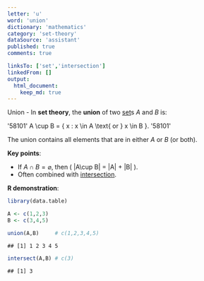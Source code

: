 ```yaml
---
letter: 'u'
word: 'union'
dictionary: 'mathematics'
category: 'set-theory'
dataSource: 'assistant'
published: true
comments: true

linksTo: ['set','intersection']
linkedFrom: []
output:
  html_document:
    keep_md: true
---
```




<a id="union">Union</a> - In **set theory**, the **union** of two [set](#set)s $A$ and $B$ is:

'58101'
A \cup B = \{ x : x \in A \text{ or } x \in B \}.
'58101'

The union contains all elements that are in either $A$ or $B$ (or both).

**Key points**:
- If $A\cap B=\varnothing$, then \( |A\cup B| = |A| + |B| \).
- Often combined with [intersection](#intersection).

**R demonstration**:


``` r
library(data.table)

A <- c(1,2,3)
B <- c(3,4,5)

union(A,B)     # c(1,2,3,4,5)
```

```
## [1] 1 2 3 4 5
```

``` r
intersect(A,B) # c(3)
```

```
## [1] 3
```
